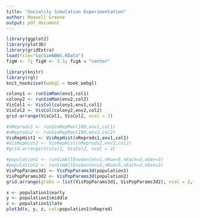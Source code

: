 ```yaml
---
title: "Sociality Simulation Experimentation"
author: Maxwell Greene
output: pdf_document
---
```


```r
library(ggplot2)
library(plot3D)
library(gridExtra)
load(file="SocSimNBWS.RData")
figW <- 7; figH <- 3.5; figA = "center"
```

```r
library(knitr)
library(rgl)
knit_hooks$set(webgl = hook_webgl)
```


```r
colony1 <- runSimMan(env1,col1)
colony2 <- runSimMan(env2,col2)
VisCol1 <- VisCol(colony1,env1,col1)
VisCol2 <- VisCol(colony2,env2,col2)
grid.arrange(VisCol1, VisCol2, ncol = 2)
```

```r
#nReprods1 <- runSimRepMan(100,env1,col1)
#nReprods2 <- runSimRepMan(100,env2,col2)
VisRepHist1 <- VisRepHist(nReprods1,env1,col1)
#VisRepHist2 <- VisRepHist(nReprods2,env2,col2)
#grid.arrange(VisCol1, VisCol2, ncol = 2)
```

```r
#population1 <- runSimAllEnvGen(env1,nRun=5,nEach=3,nGen=3)
#population2 <- runSimAllEnvGen(env2,nRun=5,nEach=3,nGen=3)
VisPopParams3d1 <- VisPopParams3d(population1)
VisPopParams3d2 <- VisPopParams3d(population2)
grid.arrange(grobs = list(VisPopParams3d1, VisPopParams3d2), ncol = 2,top = "Main Title")
```


```r
x <- population1$early
y <- population1$middle
z <- population1$late
plot3d(x, y, z, col=population1$nReprod)
```


